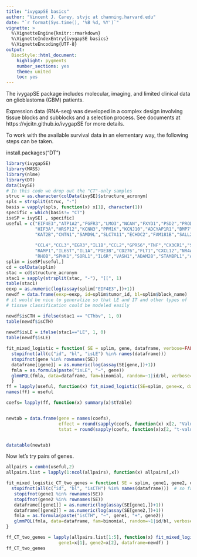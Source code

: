 ```yaml
---
title: "ivygapSE basics"
author: "Vincent J. Carey, stvjc at channing.harvard.edu"
date: "`r format(Sys.time(), '%B %d, %Y')`"
vignette: >
  %\VignetteEngine{knitr::rmarkdown}
  %\VignetteIndexEntry{ivygapSE basics}
  %\VignetteEncoding{UTF-8}
output:
  BiocStyle::html_document:
    highlight: pygments
    number_sections: yes
    theme: united
    toc: yes
---
```



The ivygapSE package includes molecular, imaging, and 
limited clinical data on glioblastoma (GBM) patients.

Expression data (RNA-seq) was developed in a complex design
involving tissue blocks and subblocks and a selection process.
See documents at https://vjcitn.github.io/ivygapSE for more
details.

To work with the available survival data in an elementary
way, the following steps can be taken.

install.packages("DT")

```r
library(ivygapSE)
library(MASS)
library(nlme)
library(DT)
data(ivySE)
# In this code we drop out the "CT"-only samples
struc = as.character(colData(ivySE)$structure_acronym)
spls = strsplit(struc, "-")
basis = vapply(spls, function(x) x[1], character(1))
specific = which(basis!= "CT")
iseSP = ivySE[ , specific]
useful = c("EIF4E3","ATP1A2","FGFR3","LMO3","NCAN","FXYD1","PSD2","PRODH",
           "HIF3A","HRSP12","KCNN3","PPM1K","KCNJ10","ADCYAP1R1","BMP7",
           "KAT2B","CNTN1","SAMD9L","SLC7A11","ECHDC2","FAM181B","SALL2","SASH1",
           
           "CCL4","CCL3","EGR3","IL1B","CCL2","GPR56","TNF","CX3CR1","SERPINE1","CSF1",
           "RAMP1","IL6ST","IL1A","PDE3B","CD276","FLT1","CXCL12","NR4A1","CSF1R","CCR1",
           "RHOB","SPHK1","SORL1","IL6R","VASH1","ADAM28","STAMBPL1","ADAMTSL2")
splim = iseSP[useful,]
cd = colData(splim)
stac = cd$structure_acronym
stac1 = sapply(strsplit(stac, "-"), "[[", 1)
table(stac1)
eexp = as.numeric(log(assay(splim["EIF4E3",])+1))
newdf = data.frame(eexp=eexp, id=splim$tumor_id, bl=splim$block_name)
# it would be nice to generalize so that LE and IT and other types of
# tissue classification could be modeled easily

newdf$isCTH = ifelse(stac1 == "CThbv", 1, 0)
table(newdf$isCTH)
      
newdf$isLE = ifelse(stac1=="LE", 1, 0)
table(newdf$isLE)

fit_mixed_logistic = function( SE = splim, gene, dataframe, verbose=FALSE ) {
  stopifnot(all(c("id", "bl", "isLE") %in% names(dataframe)))
  stopifnot(gene %in% rownames(SE))
  dataframe[[gene]] = as.numeric(log(assay(SE[gene,])+1))
  fmla = as.formula(paste("isLE", "~", gene))
  glmmPQL(fmla, data=dataframe, fam=binomial, random=~1|id/bl, verbose=verbose)
  }
ff = lapply(useful, function(x) fit_mixed_logistic(SE=splim, gene=x, dataframe=newdf) )
names(ff) = useful

coefs= lapply(ff, function(x) summary(x)$tTable)


newtab = data.frame(gene = names(coefs),
                    effect = round(sapply(coefs, function(x) x[2, "Value"]),3),
                    tstat = round(sapply(coefs, function(x)x[2, "t-value"]), 3))


datatable(newtab)
```

Now let's try pairs of genes.

```r
allpairs = combn(useful,2)
allpairs.list = lapply(1:ncol(allpairs), function(x) allpairs[,x])

fit_mixed_logistic_CT_two_genes = function( SE = splim, gene1, gene2, dataframe, verbose=FALSE ) {
  stopifnot(all(c("id", "bl", "isCTH") %in% names(dataframe)))  # so far just using CTH, but need to generalize FIXME
   stopifnot(gene1 %in% rownames(SE))
   stopifnot(gene2 %in% rownames(SE))
   dataframe[[gene1]] = as.numeric(log(assay(SE[gene1,])+1))
   dataframe[[gene2]] = as.numeric(log(assay(SE[gene2,])+1))
   fmla = as.formula(paste("isCTH", "~", gene1, "+", gene2))
   glmmPQL(fmla, data=dataframe, fam=binomial, random=~1|id/bl, verbose=verbose)
}

ff_CT_two_genes = lapply(allpairs.list[1:5], function(x) fit_mixed_logistic_CT_two_genes(SE=splim, 
                    gene1=x[1], gene2=x[2], dataframe=newdf) )
ff_CT_two_genes
```

